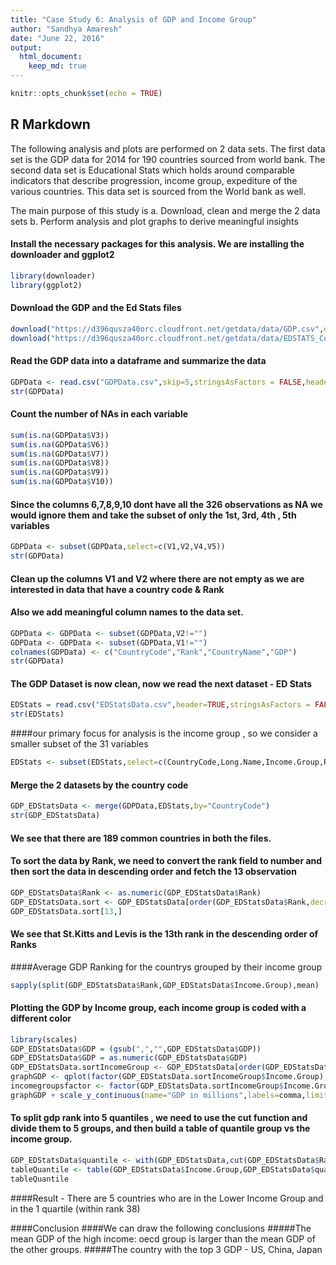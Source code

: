 ```yaml
---
title: "Case Study 6: Analysis of GDP and Income Group"
author: "Sandhya Amaresh"
date: "June 22, 2016"
output: 
  html_document:
    keep_md: true
---
```


```r
knitr::opts_chunk$set(echo = TRUE)
```

## R Markdown

The following analysis and plots are performed on 2 data sets. The first data set is the GDP data for 2014 for 190 countries sourced from world bank. The second data set is Educational Stats which holds around comparable indicators that describe progression, income group, expediture of the various countries. This data set is sourced from the World bank as well. 

The main purpose of this study is 
a. Download, clean and merge the 2 data sets
b. Perform analysis and plot graphs to derive meaningful insights


#### Install the necessary packages for this analysis. We are installing the downloader and ggplot2
```r
library(downloader)
library(ggplot2)
```

#### Download the GDP and the Ed Stats files
```r
download("https://d396qusza40orc.cloudfront.net/getdata/data/GDP.csv",destfile="GDPData.csv")
download("https://d396qusza40orc.cloudfront.net/getdata/data/EDSTATS_Country.csv",destfile="EDStatsData.csv")
```
#### Read the GDP data into a dataframe and summarize the data 
```r
GDPData <- read.csv("GDPData.csv",skip=5,stringsAsFactors = FALSE,header=FALSE)
str(GDPData)
```


#### Count the number of NAs in each variable
```r
sum(is.na(GDPData$V3))
sum(is.na(GDPData$V6))
sum(is.na(GDPData$V7))
sum(is.na(GDPData$V8))
sum(is.na(GDPData$V9))
sum(is.na(GDPData$V10))
```

#### Since the columns 6,7,8,9,10 dont have all the 326 observations as NA we would ignore them and take the subset of only the 1st, 3rd, 4th , 5th variables 
```r
GDPData <- subset(GDPData,select=c(V1,V2,V4,V5))
str(GDPData)
```

#### Clean up the columns V1 and V2 where there are not empty as we are interested in data that have a country code & Rank
#### Also we add meaningful column names to the data set.
```r
GDPData <- GDPData <- subset(GDPData,V2!="")
GDPData <- GDPData <- subset(GDPData,V1!="")
colnames(GDPData) <- c("CountryCode","Rank","CountryName","GDP")
str(GDPData)
```
#### The GDP Dataset is now clean, now we read the next dataset - ED Stats
```r
EDStats = read.csv("EDStatsData.csv",header=TRUE,stringsAsFactors = FALSE)
str(EDStats)
```

####our primary focus for analysis is the income group , so we consider a smaller subset of the 31 variables
```r
EDStats <- subset(EDStats,select=c(CountryCode,Long.Name,Income.Group,Region,Lending.category,Other.groups,Currency.Unit,Table.Name))
```

#### Merge the 2 datasets by the country code
```r
GDP_EDStatsData <- merge(GDPData,EDStats,by="CountryCode")
str(GDP_EDStatsData)
```

#### We see that there are 189 common countries in both the files.
#### To sort the data by Rank, we need to convert the rank field to number and then sort the data in descending order and fetch the 13 observation
```r
GDP_EDStatsData$Rank <- as.numeric(GDP_EDStatsData$Rank)
GDP_EDStatsData.sort <- GDP_EDStatsData[order(GDP_EDStatsData$Rank,decreasing = TRUE),]
GDP_EDStatsData.sort[13,]
``` 
#### We see that St.Kitts and Levis is the 13th rank in the descending order of Ranks


####Average GDP Ranking for the countrys grouped by their income group
```r
sapply(split(GDP_EDStatsData$Rank,GDP_EDStatsData$Income.Group),mean)
```


#### Plotting the GDP by Income group, each income group is coded with a different color
```r
library(scales)
GDP_EDStatsData$GDP = (gsub(",","",GDP_EDStatsData$GDP))
GDP_EDStatsData$GDP = as.numeric(GDP_EDStatsData$GDP)
GDP_EDStatsData.sortIncomeGroup <- GDP_EDStatsData[order(GDP_EDStatsData$Income.Group,decreasing = TRUE),]
graphGDP <- qplot(factor(GDP_EDStatsData.sortIncomeGroup$Income.Group),GDP_EDStatsData.sortIncomeGroup$GDP,data=GDP_EDStatsData.sortIncomeGroup,color=GDP_EDStatsData.sortIncomeGroup$Income.Group)
incomegroupsfactor <- factor(GDP_EDStatsData.sortIncomeGroup$Income.Group)
graphGDP + scale_y_continuous(name="GDP in millions",labels=comma,limits=c(2,18000000),breaks=c(2000000,4000000,6000000,8000000,10000000,12000000,14000000,16000000))+scale_x_discrete(name="Income Group",labels=c("High income: nonOECD"="nOECD","High income: OECD" = "OECD", "Low income" = "LI","Lower middle income" = "LMI","Upper middle income" = "UMI"))
```

#### To split gdp rank into 5 quantiles , we need to use the cut function and divide them to 5 groups, and then build a table of quantile group vs the income group. 
```r
GDP_EDStatsData$quantile <- with(GDP_EDStatsData,cut(GDP_EDStatsData$Rank,breaks=quantile(GDP_EDStatsData$Rank,probs=seq(0,1,by=0.2),na.rm=TRUE),include.lowest=TRUE))
tableQuantile <- table(GDP_EDStatsData$Income.Group,GDP_EDStatsData$quantile)
tableQuantile
```
####Result - There are 5 countries who are in the Lower Income Group and in the 1 quartile (within rank 38)


####Conclusion
####We can draw the following conclusions
#####The mean GDP of the high income: oecd group is larger than the mean GDP of the other groups.
#####The country with the top 3 GDP - US, China, Japan

